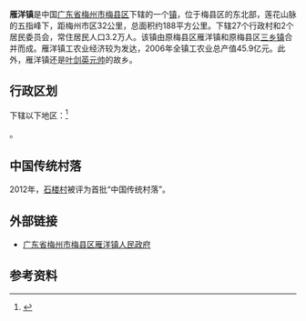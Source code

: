 {{中国乡级行政区
|景观照片文件名 = 
|景观照片描述 = 
|汉语拼音 = 
|其他语言 = 
|其他语言名称 = 
|旧称 = 
|地名出处 = 
|位置图文件名 = 
|位置图描述 = 
|自定义图片= 
|建置时间 = 
|政府驻地 = 
|毗邻 = 
|总面积 = 
|总人口 = 
|总人口年份 = 
|户籍人口 = 
|户籍人口年份 = 
|常住人口 = 
|常住人口年份 = 
|人口密度 = 
|GDP = 
|GDP年份 = 
|邮政编码 = 
|电话区号 = 753
|官方网站 = 
|网站名称 = 
|44/14/21/129/000}}
'''雁洋镇'''是中国[[广东省|广东省]][[梅州市|梅州市]][[梅县区|梅县区]]下辖的一个[[镇|镇]]，位于梅县区的东北部，莲花山脉的五指峰下，距梅州市区32公里，总面积约188平方公里。下辖27个行政村和2个居民委员会，常住居民人口3.2万人。该镇由原梅县区雁洋镇和原梅县区[[三乡镇_(梅县)|三乡镇]]合并而成。雁洋镇工农业经济较为发达，2006年全镇工农业总产值45.9亿元。此外，雁洋镇还是[[叶剑英|叶剑英]][[元帅|元帅]]的故乡。

== 行政区划 ==
下辖以下地区：<ref>{{PRC admin/ref sgc|44/14/21/129/000}}</ref>

{{PRC admin/children|44/14/21/129/000}}。

==中国传统村落==
2012年，[[石楼村|石楼村]]被评为首批“中国传统村落”。

==外部链接==
*[https://web.archive.org/web/20081001014115/http://www.gdmx.gov.cn/default.aspx  广东省梅州市梅县区雁洋镇人民政府]

== 参考资料 ==
{{reflist}}

{{PRC admin/navcat|44/14/21/129/000}}